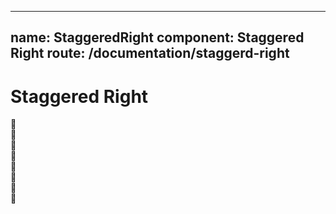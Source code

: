 

---
name: StaggeredRight
component: Staggered Right
route: /documentation/staggerd-right
---



# Staggered Right

<Playground>  
  <StaggeredRight>
    <div>🍅</div>
    <div>🍇</div>
    <div>🍎</div>
    <div>🍑</div>
    <div>🥥</div>
    <div>🍌</div>
    <div>🍍</div>
    <div>🍉</div>
  </StaggeredRight>
</Playground>
